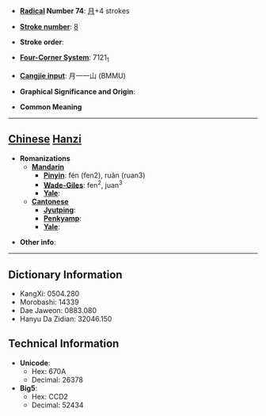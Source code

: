 * '''[[Wiktionary:Chinese radical index| Radical]] Number 74''': [[Wiktionary:Chinese radical index 月|月]]+4 strokes

* '''[[Wiktionary:Chinese total strokes index|Stroke number]]''': [[Wiktionary:Chinese total strokes index 8|8]]

* '''Stroke order''': 

* '''[[Wiktionary:Chinese four corner index|Four-Corner System]]''': 7121<sub>1</sub>

* '''[[Wiktionary:Chinese Cangjie index|Cangjie input]]''': 月一一山 (BMMU)

* '''Graphical Significance and Origin''': 

* '''Common Meaning'''

----

== [[Chinese]] [[Hanzi]] ==

* '''Romanizations'''
** '''[[Mandarin]]'''
*** '''[[Pinyin]]''': fén (fen2), ruǎn (ruan3)
*** '''[[Wade-Giles]]''': fen<sup>2</sup>, juan<sup>3</sup>
*** '''[[Yale]]''': 
** '''[[Cantonese]]'''
*** '''[[Jyutping]]''':
*** '''[[Penkyamp]]''': 
*** '''[[Yale]]''': 

* '''Other info''': 

----

== Dictionary Information ==

* KangXi: 0504.280
* Morobashi: 14339
* Dae Jaweon: 0883.080
* Hanyu Da Zidian: 32046.150

== Technical Information ==

* '''Unicode''':
** Hex: 670A
** Decimal: 26378
* '''Big5''':
** Hex: CCD2
** Decimal: 52434